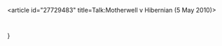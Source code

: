 <article id="27729483" title=Talk:Motherwell v Hibernian (5 May 2010)>
	<talkpage id="27729483" title="Talk:Motherwell v Hibernian (5 May 2010)">
{{football|class=start|importance=low|Scotland=yes}}}
{{WP Scotland|class=start|importance=low}}
{{dyktalk|16 June|2010|entry=... that the '''[[Motherwell v Hibernian (5 May 2010)|Motherwell v Hibernian football match on 5 May 2010]]''', which ended in a 6&amp;ndash;6 draw, is the highest scoring match in [[Scottish Premier League]] history?}}
	</talkpage>
</article>